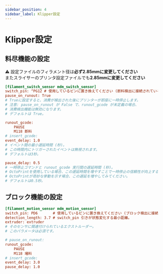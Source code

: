 ```yaml
---
sidebar_position: 4
sidebar_label: Klipper設定
---
```


# Klipper設定

## 料尽機能の設定

<div style={{
    border: '3px solid #d32f2f',
    borderRadius: '8px',
    background: '#fffbe6',
    padding: '20px',
    margin: '20px 0',
    textAlign: 'center',
    fontWeight: 'bold',
    fontSize: '1.4em',
    color: '#d32f2f',
    boxShadow: '0 2px 8px rgba(211,47,47,0.08)'
}}>
⚠️ 設定ファイルのフィラメント径は<strong>必ず2.85mmに変更してください</strong><br/>
またスライサーのプリンタ設定ファイルでも<strong>2.85mmに変更してください</strong>
</div>

```cfg
[filament_switch_sensor mdm_switch_sensor]
switch_pin: ^PG12 # 使用しているピンに置き換えてください (断料検出に接続されているピン)
pause_on_runout: True
# Trueに設定すると、消費が検出された後にプリンターが即座に一時停止します。
# 注意: pause_on_runout が False で、runout_gcode が未定義の場合、
# 消費検出機能は無効になります。
# デフォルトは True。

runout_gcode:
    PAUSE
    M118 断料
# insert_gcode:
event_delay: 1.0
# イベント間の最小遅延時間 (秒)。
# この時間内にトリガーされたイベントは無視されます。
# デフォルトは3秒。

pause_delay: 0.5
# 一時停止コマンドと runout_gcode 実行間の遅延時間 (秒)。
# OctoPrintを使用している場合、この遅延時間を増やすことで一時停止の信頼性が向上する可能性があります。
# OctoPrintが奇妙な挙動を示す場合、この遅延を増やしてみてください。
# デフォルトは0.5秒。

```

## ブロック機能の設定

```cfg
[filament_motion_sensor mdm_motion_sensor]
switch_pin: PD6       # 使用しているピンに置き換えてください (ブロック検出に接続されているピン)
detection_length: 3.7 # switch_pin 引きが状態変化する最小距離。
extruder: extruder
# そのセンサに関連付けられているエクストルーダー。
# このパラメータは必須です。

# pause_on_runout:
runout_gcode:
    PAUSE
    M118 堵料
# insert_gcode:
event_delay: 3.0
pause_delay: 1.0

```
